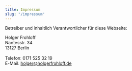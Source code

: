 ```yaml
---
title: Impressum
slug: "/impressum"
---
```


Betreiber und inhaltlich Verantwortlicher für diese Webseite:

Holger Frohloff<br />
Nantesstr. 34<br />
13127 Berlin<br />
<br />
Telefon: 0171 525 32 19<br />
E-Mail: holger@holgerfrohloff.de<br />